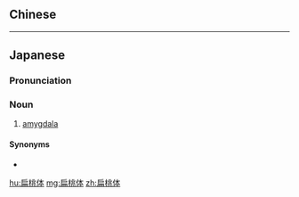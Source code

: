 {{also|扁桃體}}
==Chinese==
{{zh-see|扁桃體}}

----

==Japanese==
{{wikipedia|lang=ja}}
{{ja-kanjitab|へん|とう|たい|yomi=o}}

===Pronunciation===
{{ja-pron|yomi=o|へんとうたい}}

===Noun===
{{ja-noun|へんとうたい}}

# {{lb|ja|neuroanatomy|sort=へんとうたい}} [[amygdala]]

====Synonyms====
* {{ja-r|扁桃核|へんとうかく}}

[[hu:扁桃体]]
[[mg:扁桃体]]
[[zh:扁桃体]]